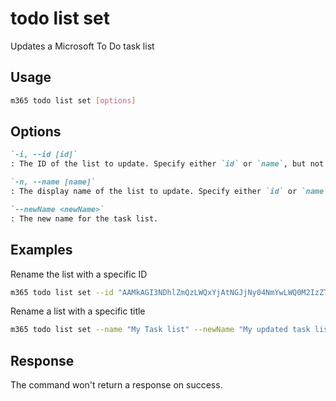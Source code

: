 
# todo list set

Updates a Microsoft To Do task list

## Usage

```sh
m365 todo list set [options]
```

## Options

```md defintion-list
`-i, --id [id]`
: The ID of the list to update. Specify either `id` or `name`, but not both.

`-n, --name [name]`
: The display name of the list to update. Specify either `id` or `name`, but not both.

`--newName <newName>`
: The new name for the task list.
```

<Global />

## Examples

Rename the list with a specific ID

```sh
m365 todo list set --id "AAMkAGI3NDhlZmQzLWQxYjAtNGJjNy04NmYwLWQ0M2IzZTNlMDUwNAAuAAAAAACQ1l2jfH6VSZraktP8Z7auAQCbV93BagWITZhL3J6BMqhjAAD9pHIhAAA=" --newName "My updated task list"
```

Rename a list with a specific title

```sh
m365 todo list set --name "My Task list" --newName "My updated task list"
```

## Response

The command won't return a response on success.
